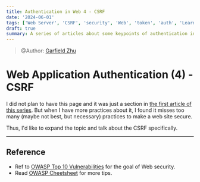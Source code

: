 ```yaml
---
title: Authentication in Web 4 - CSRF
date: '2024-06-01'
tags: ['Web Server', 'CSRF', 'security', 'Web', 'token', 'auth', 'Learning']
draft: true
summary: A series of articles about some keypoints of authentication in Web server. This article is focusing on CSRF.
---
```

> @Author: [Garfield Zhu](https://github.com/GarfieldZHU/)

# Web Application Authentication (4) - CSRF

I did not plan to have this page and it was just a section in [the first article of this series](https://alohayo.me/blog/auth-in-web-server-1). 
But when I have more practices about it, I found it misses too many (maybe not best, but necessary) practices to make a web site secure.

Thus, I'd like to expand the topic and talk about the CSRF specifically.

---



## Reference
- Ref to [OWASP Top 10 Vulnerabilities](https://owasp.org/www-project-top-ten/) for the goal of Web security.
- Read [OWASP Cheetsheet](https://cheatsheetseries.owasp.org/index.html) for more tips.
